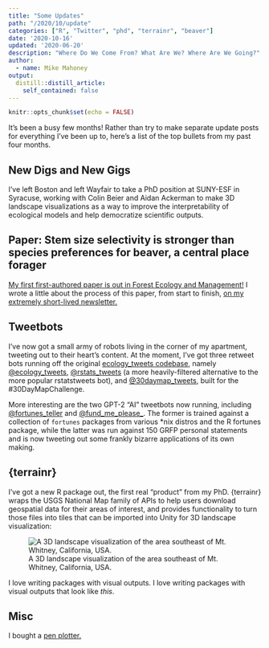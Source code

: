 ```yaml
---
title: "Some Updates"
path: "/2020/10/update"
categories: ["R", "Twitter", "phd", "terrainr", "beaver"]
date: '2020-10-16'
updated: '2020-06-20'
description: "Where Do We Come From? What Are We? Where Are We Going?"
author:
  - name: Mike Mahoney
output:
  distill::distill_article:
    self_contained: false
---
```



```r
knitr::opts_chunk$set(echo = FALSE)
```

It's been a busy few months! Rather than try to make separate update posts for everything I've been up to, here's a list of the top bullets from my past four months.

## New Digs and New Gigs

I've left Boston and left Wayfair to take a PhD position at SUNY-ESF in Syracuse, working with Colin Beier and Aidan Ackerman to make 3D landscape visualizations as a way to improve the interpretability of ecological models and help democratize scientific outputs. 


## Paper: Stem size selectivity is stronger than species preferences for beaver, a central place forager

[My first first-authored paper is out in Forest Ecology and Management!](https://www.sciencedirect.com/science/article/abs/pii/S0378112720311002) I wrote a little about the process of this paper, from start to finish, [on my extremely short-lived newsletter.](https://systematica.substack.com/p/the-making-of)


## Tweetbots

I've now got a small army of robots living in the corner of my apartment, tweeting out to their heart's content. At the moment, I've got three retweet bots running off the original [ecology_tweets codebase](https://github.com/mikemahoney218/retweet_bot), namely [@ecology_tweets](https://twitter.com/ecology_tweets), [@rstats_tweets](https://twitter.com/rstats_tweets) (a more heavily-filtered alternative to the more popular rstatstweets bot), and [@30daymap_tweets](https://twitter.com/30daymap_tweets), built for the \#30DayMapChallenge.

More interesting are the two GPT-2 "AI" tweetbots now running, including [@fortunes_teller](https://twitter.com/fortunes_teller) and [@fund_me_please_](https://twitter.com/fund_me_please_). The former is trained against a collection of `fortunes` packages from various *nix distros and the R fortunes package, while the latter was run against 150 GRFP personal statements and is now tweeting out some frankly bizarre applications of its own making.


## {terrainr}

I've got a new R package out, the first real "product" from my PhD. {terrainr} wraps the USGS National Map family of APIs to help users download geospatial data for their areas of interest, and provides functionality to turn those files into tiles that can be imported into Unity for 3D landscape visualization:

![A 3D landscape visualization of the area southeast of Mt. Whitney, California, USA.](terrainr.jpg)

I love writing packages with visual outputs. I love writing packages with visual outputs that look like _this_. 


## Misc

I bought a [pen plotter.](https://www.instagram.com/p/CDJVN-JlB5R/)
